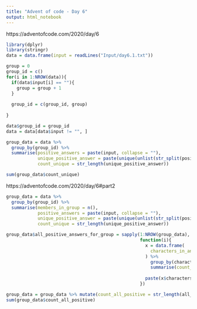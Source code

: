 ---
title: "Advent of code - Day 6"
output: html_notebook
---

https://adventofcode.com/2020/day/6 

```{r}
library(dplyr)
library(stringr)
data = data.frame(input = readLines("Input/day6.1.txt"))

group = 0
group_id = c()
for(i in 1:NROW(data)){
  if(data$input[i] == ""){
    group = group + 1
  }
  
  group_id = c(group_id, group)
  
}

data$group_id = group_id
data = data[data$input != "", ]

group_data = data %>%
  group_by(group_id) %>%
  summarise(positive_answers = paste(input, collapse = ""),
            unique_positive_answer = paste(unique(unlist(str_split(positive_answers, ""))), collapse = ""),
            count_unique = str_length(unique_positive_answer))

sum(group_data$count_unique)
```

https://adventofcode.com/2020/day/6#part2
```{r}
group_data = data %>%
  group_by(group_id) %>%
  summarise(members_in_group = n(),
            positive_answers = paste(input, collapse = ""),
            unique_positive_answer = paste(unique(unlist(str_split(positive_answers, ""))), collapse = ""),
            count_unique = str_length(unique_positive_answer))

group_data$all_positive_answers_for_group = sapply(1:NROW(group_data),
                                                   function(i){
                                                     x = data.frame(
                                                       characters_in_answer = unlist(str_split(group_data$positive_answers[i], ""))
                                                     ) %>%
                                                       group_by(characters_in_answer) %>%
                                                       summarise(count_chars = n())
                                                     
                                                     paste(x$characters_in_answer[x$count_chars == group_data$members_in_group[i]], collapse = "")
                                                   })

group_data = group_data %>% mutate(count_all_positive = str_length(all_positive_answers_for_group))
sum(group_data$count_all_positive)
```

